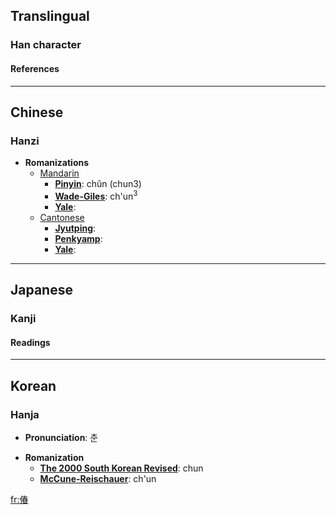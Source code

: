 ==Translingual==
===Han character===
{{Han char|rad=人|as=09|sn=11|four=2526<sub>3</sub>|canj=人手大日 (OQKA)}}
====References====
{{Han ref|kx=0110.010|dkj=00833|dj=0233.140|hdz=10186.080|uh=5046|ud=20550|bh=D462|bd=54370}}
----

==Chinese==
===Hanzi===


* '''Romanizations'''
** [[Mandarin]]
*** '''[[Pinyin]]''': chǔn (chun3)
*** '''[[Wade-Giles]]''': ch'un<sup>3</sup>
*** '''[[Yale]]''': 
**[[Cantonese]]
***'''[[Jyutping]]''':
***'''[[Penkyamp]]''': 
***'''[[Yale]]''': 


----
==Japanese==
===Kanji===
{{ja-kanji|grade=|rs=人09}}
====Readings====
{{ja-readings|on=[[しゅん]] (shun)|kun=[[あつい]] (atsui), [[うごめく]] (ugomeku)}}


----
==Korean==
===Hanja===

* '''Pronunciation''': 춘

* '''Romanization'''
** '''[[The 2000 South Korean Revised Romanization|The 2000 South Korean Revised]]''': chun
** '''[[McCune-Reischauer]]''': ch'un


[[fr:偆]]